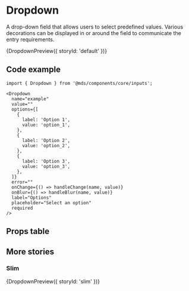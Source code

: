 
<Meta title="Components/core/inputs/Dropdown" component={Dropdown} />

# Dropdown

A drop-down field that allows users to select predefined values. Various decorations can be displayed in or around the field to communicate the entry requirements.

<Preview withToolbar>
  <Story name="Default">{DropdownPreview({ storyId: 'default' })}</Story>
</Preview>

## Code example

```tsx
import { Dropdown } from '@mds/components/core/inputs';
```

```tsx
<Dropdown
  name="example"
  value=""
  options={[
    {
      label: 'Option 1',
      value: 'option_1',
    },
    {
      label: 'Option 2',
      value: 'option_2',
    },
    {
      label: 'Option 3',
      value: 'option_3',
    },
  ]}
  error=""
  onChange={() => handleChange(name, value)}
  onBlur={() => handleBlur(name, value)}
  label="Options"
  placeholder="Select an option"
  required
/>
```

## Props table

<Props of={Dropdown} />

## More stories

### Slim

<Preview withToolbar>
  <Story name="Slim">{DropdownPreview({ storyId: 'slim' })}</Story>
</Preview>
